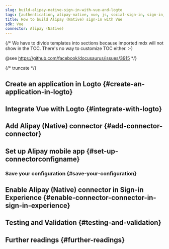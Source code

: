 ```yaml
---
slug: build-alipay-native-sign-in-with-vue-and-logto
tags: [authentication, alipay-native, vue, js, social-sign-in, sign-in, login]
title: How to build Alipay (Native) sign-in with Vue
sdk: Vue
connector: Alipay (Native)
---
```


{/*
  We have to divide templates into sections because imported mdx will not show in the TOC.
  There's no way to customize TOC either. :-)

  @see https://github.com/facebook/docusaurus/issues/3915
*/}




{/* truncate */}

<Intro connector={connector} sdk="Vue" link="https://vuejs.org" />

## Create an application in Logto \{#create-an-application-in-logto}

<CreateApplication type="Single page app" framework="Vue" />

## Integrate Vue with Logto \{#integrate-with-logto}

<FrameworkGuide />

## Add Alipay (Native) connector \{#add-connector-connector}

<AddSocialConnector connector={connector} framework="Vue" />

## Set up Alipay mobile app \{#set-up-connectorconfigname}

<ConnectorGuide />

### Save your configuration \{#save-your-configuration}

<SaveYourConfiguration connector={connector} />

## Enable Alipay (Native) connector in Sign-in Experience \{#enable-connector-connector-in-sign-in-experience}

<EnableSocialConnector connector={connector} />

## Testing and Validation \{#testing-and-validation}

<TestingAndValidation connector={connector} sdk="Vue" />

## Further readings \{#further-readings}

<FurtherReadings />
